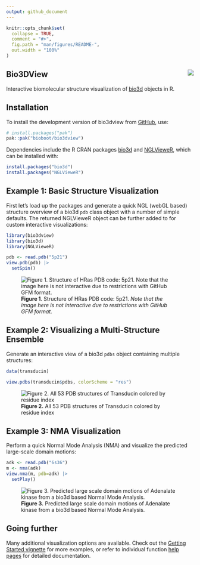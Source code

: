 ```yaml
---
output: github_document
---
```


<!-- README.md is generated from README.Rmd. Please edit that file -->

```r
knitr::opts_chunk$set(
  collapse = TRUE,
  comment = "#>",
  fig.path = "man/figures/README-",
  out.width = "100%"
)
```

## Bio3DView <img src="man/figures/bio3d-logo.png" align="right" />

<!-- badges: start -->
<!-- badges: end -->

Interactive biomolecular structure visualization of [bio3d](http://thegrantlab.org/bio3d/) objects in R.  

## Installation

To install the development version of bio3dview from [GitHub](https://github.com/bioboot/bio3dview), use:

``` r
# install.packages("pak")
pak::pak("bioboot/bio3dview")
```

Dependencies include the R CRAN packages [bio3d](https://cran.r-project.org/web/packages/bio3d/index.html) and [NGLVieweR](https://cran.r-project.org/web/packages/NGLVieweR/), which can be installed with:

``` r
install.packages("bio3d")
install.packages("NGLVieweR")
```

## Example 1: Basic Structure Visualization

First let's load up the packages and generate a quick NGL (webGL based) structure overview of a bio3d `pdb` class object with a number of simple defaults. The returned NGLVieweR object can be further added to for custom interactive visualizations:

```r
library(bio3dview)
library(bio3d)
library(NGLVieweR)

pdb <- read.pdb("5p21")
view.pdb(pdb) |>
  setSpin()
```

![**Figure 1**. Structure of HRas PDB code: 5p21. *Note that the image here is not interactive due to restrictions with GitHub GFM format.*](man/figures/fig1a.gif)


## Example 2: Visualizing a Multi-Structure Ensemble

Generate an interactive view of a bio3d `pdbs` object containing multiple structures:

```r
data(transducin)

view.pdbs(transducin$pdbs, colorScheme = "res") 
```

![**Figure 2.** All 53 PDB structures of Transducin colored by residue index](man/figures/fig2.png) 

## Example 3: NMA Visualization
Perform a quick Normal Mode Analysis (NMA) and visualize the predicted large-scale domain motions:

```r
adk <- read.pdb("6s36")
m <- nma(adk)
view.nma(m, pdb=adk) |>
  setPlay()
```

![**Figure 3.** Predicted large scale domain motions of Adenalate kinase from a  bio3d based Normal Mode Analysis.](man/figures/fig3.gif)

## Going further

Many additional visualization options are available. Check out the [Getting Started vignette](https://bioboot.github.io/bio3dview/articles/bio3dview.html) for more examples, or refer to individual function [help pages](https://bioboot.github.io/bio3dview/reference/index.html) for detailed documentation.

